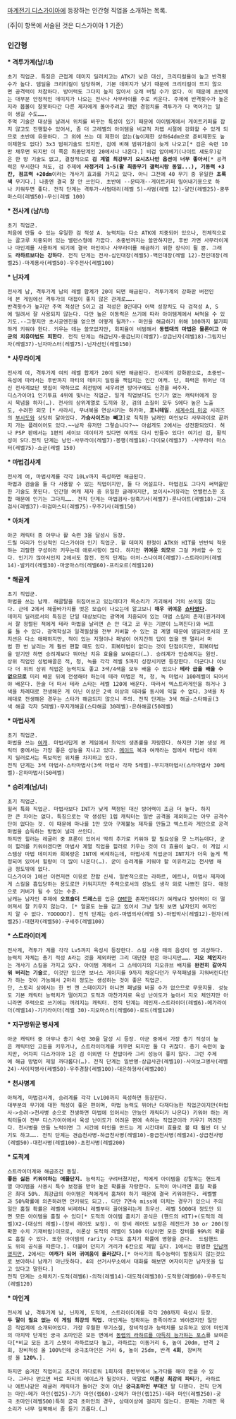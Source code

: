 [[마계전기 디스가이아]]에 등장하는 인간형 직업을 소개하는 목록.

(주|이 항목에 서술된 것은 디스가이아 1 기준)

=== 인간형 ===
''' * 격투가계(남/녀)'''
 초기 직업군. 특징은 근접계 데미지 딜러치고는 ATK가 낮은 대신, 크리티컬율이 높고 반격횟수가 높다. 뎀딜을 크리티컬이 담당하며, 기본 데미지가 낮기 때문에 크리티컬이 뜨지 않으면 공격력이 처참하다. 방어력도 그다지 높지 않아서 오래 버틸 수가 없다. 이 때문에 초반에는 대부분 안정적인 데미지가 나오는 전사나 사무라이를 주로 키운다. 주제에 반격횟수가 높은지라 몹몰이 잘못하다간 다른 제자에게 몰아주려고 했던 경험치를 격투가가 다 먹어가는 일이 생길 수도…….
 주먹 기술은 대상을 날려서 위치를 바꾸는 특성이 있기 때문에 아이템계에서 게이트키퍼를 잡지 않고도 진행할수 있어서, 좀 더 고레벨의 아이템을 비교적 저렙 시절에 강화할 수 있게 되므로 초반에 유용하다. 그 외에 쓰는 데 제한이 없는(높이제한 상하64dm으로 준비제한도 높이제한도 없다) 3x3 범위기술도 있지만, 검에 비해 범위기술이 늦게 나오고[* 검은 숙련 10만 채우면 되지만 이 쪽은 최종단계인 20에서나 나온다.] 비검 암야베기(나이트 섀도우)같은 한 방 기술도 없고, 결정적으로 '''검 계열 최강무기 요시츠나만 옵션이 너무 좋아서'''[* 공격력은 무시한다 쳐도, 검 주제에 '''사정거리 1~5(활 최종무기 갤럭시랑 동일...), 기동력 +3칸, 점프력 +20dm'''이라는 개사기 효과를 가지고 있다. 아니 그전에 40 무기 중 유일한 '''초록색''' 무기다.] 나중엔 결국 잘 안 쓰인다. 초반에 --문따개--게이트키퍼 밀어내기용으로 하나 키워두면 좋다. 전직 단계는 격투가-사범대리(레벨 5)-사범(레벨 12)-달인(레벨25)-쿵푸마스터(레벨50)-무신(레벨 100)

''' * 전사계 (남/녀)'''
 초기 직업군.
 처음에 만들 수 있는 유일한 검 적성 A. 능력치는 다소 ATK에 치중되어 있으나, 전체적으로는 골고루 치중되어 있는 밸런스형에 가깝다. 초중반까지는 쓸만하지만, 후반 가면 사무라이계나 마인계를 사용하게 되기에 결국 마인이나 사무라이를 해금하기 위한 장식이 될 뿐. 그래도 '''라하르보다는 강하다'''. 전직 단계는 전사-십인대장(레벨5)-백인대장(레벨 12)-천인대장(레벨25)-마계용사(레벨50)-우주전사(레벨100)

''' * 닌자계'''
 전사계 남, 격투가계 남의 레벨 합계가 20이 되면 해금된다. 격투가계의 강화판 버전인데 본 게임에선 격투가의 대접이 좋지 않은 관계로…….
 반격횟수가 높지만 주먹 적성만 S이고 검 적성은 B인데다 어택 성장치도 타 검적성 A, S에 밀려서 잘 사용되지 않는다. 다만 높은 이동력은 쓰기에 따라 아이템계에서 써먹을 수 있기도.--그렇지만 초시공엔진을 얻으면 어떻게 될까?-- 마인을 해금하기 위해 100까지 불가피하게 키워야 한다. 키우는 데는 쓸모없지만, 회피율이 비범해서 '''동렙대의 마법은 물론이고 아군의 치유마법도 피한다'''. 전직 단계는 하급닌자-중급닌자(레벨7)-상급닌자(레벨18)-그림자닌자(레벨37)-닌자마스터(레벨75)-닌자선인(레벨150)

''' * 사무라이계'''
 전사계 여, 격투가계 여의 레벨 합계가 20이 되면 해금된다. 전사계의 강화판으로, 초중반~육성에 따라서는 후반까지 파티의 데미지 딜링을 책임지는 인간 여캐. 단, 화력은 뛰어난 대신 전사계보단 맷집이 약하므로 최전방에 세우려면 방어구에도 신경을 써주자.
 디스가이아1 인기투표 4위에 빛나는 직업군. 일개 직업보다도 인기가 없는 캐릭터에게 잠시 묵념을 하자(…). 전사의 상위계열로 도끼와 창, 검의 소질이 모두 S에다 높은 노출도, 수려한 외모 [* 사라시, 무녀복을 연상시키는 하카마, '''포니테일'''. [[세계수의 미궁]] 시리즈의 [[부시도]]와 상당히 닮아있다. '''가슴사이즈는 빼고''']로 칙칙한 남캐인 마인보다 사무라이로 끝까지 가는 플레이어도 있다.~~남자 유저만 그렇습니다?~~ 아쉽게도 2에서는 성전환되었다. 허나 PSP 판에서는 1편의 세이브 데이터가 있다면 여캐도 다시 만들수 있다! 여기선 검, 활적성이 S다.전직 단계는 낭인-사무라이(레벨7)-봉행(레벨18)-다이묘(레벨37) -사무라이 마스터(레벨75)-쇼군(레벨 150)

''' * 마법검사계'''
 전사계 여, 마법사계를 각각 10Lv까지 육성하면 해금된다.
 마법과 검술을 둘 다 사용할 수 있는 직업이지만, 둘 다 어설프다. 마법검도 그다지 써먹을만한 기술도 못된다. 인간형 여캐 제자 중 유일한 글래머지만, 보이시+거유라는 언밸런스한 조합 때문에 인기는 그다지……. 전직 단계는 마법검사-암흑기사(레벨7)-룬나이트(레벨18)-고대검사(레벨37)-마검마스터(레벨75)-우주기사(레벨150)
 
''' * 아처계'''
 아군 캐릭터 중 아무나 활 숙련 3을 달성시 등장.
 드릴 머리가 인상적인 디스가이아 인기 직업군. 활 데미지 판정이 ATK와 HIT를 반반씩 적용하는 괴랄한 구성이라 키우는데 애로사항이 많다. 하지만 '''귀여운 외모'''로 그걸 커버할 수 있다. 인기가 많아서인지 2에서도 참전. 전직 단계는 아처-스나이퍼(레벨7)-스트라이커(레벨14)-발키리(레벨30)-마궁마스터(레벨60)-프리오르(레벨120)
 
''' * 해골계'''
 초기 직업군.
 마법을 쓰는 남캐. 해골탈을 뒤집어쓰고 있는데다가 목소리가 기괴해서 거의 쓰이질 않는다. 근데 2에서 해골바가지를 벗은 모습이 나오는데 알고보니 '''매우 귀여운 [[쇼타]]였다.'''
 데미지 딜러로서의 특징은 단일 대상보다는 광역에 치중되어 있는 마법 스킬의 존재(원거리에서 잘 정렬된 적에게 테라 마법을 날리면 손 안 대고 코 푸는 기분이 느껴진다)와 버프를 들 수 있다. 광역학살과 일격필살을 전부 커버할 수 있는 검 계열 때문에 뎀딜러로서의 포지션은 다소 애매하지만, 적이 있는 지형이나 패널이 어지간히 답이 없을 땐 멀리서 마법 한 번 날리는 게 훨씬 편할 때도 있다. 회복마법이 없다는 것이 단점이지만, 회복마법을 얻기만 하면 승려계보다 뛰어난 치유 효율을 보여준다(…). 승려계가 안습해지는 원인.
 상위 직업인 성법해골은 적, 청, 녹을 각각 레벨 5까지 성장시키면 등장한다. 더군다나 이보다 더 위의 상위 직업은 능력치도 좋고 3색/4색을 모두 배울 수 있으나 '''테라 급을 배울 수 없으므로''' 미리 배운 뒤에 전생해야 하는데 테라 마법은 적, 청, 녹 마법사 100레벨이 되어서야 배운다. 한술 더 떠서 테라 스타는 레벨 120에 배운다. 따라서 엑스트라게인을 하거나 3색을 차례대로 전생해온 게 아닌 이상은 2색 이상의 테라를 동시에 익힐 수 없다. 3색을 차례대로 전생해온 경우는 스타가 해금되지 않으니 주의. 전직 단계는 3색 해골-스타해골(3색 해골 각자 5레벨)-무지개해골(스타해골 30레벨)-은하해골(50레벨)

''' * 마법사계'''
 초기 직업군.
 마법을 쓰는 [[여캐]]. 마법사답게 본 게임에서 최악의 생존률을 자랑한다. 하지만 기본 생성 캐릭터 중에서는 가장 좋은 성능을 지니고 있다. [[메이드]] 복과 여캐라는 점에서 마법사 데미지 딜러로서는 독보적인 위치를 차지하고 있다.
 전직 단계는 3색 마법사-스타마법사(3색 마법사 각자 5레벨)-무지개마법사(스타마법사 30레벨)-은하마법사(50레벨)

''' * 승려계(남/녀)'''
 초기 직업군.
 힐러 특화 직업군. 마법사보다 INT가 낮게 책정된 대신 방어력이 조금 더 높다. 하지만 큰 차이는 없다. 특징으로는 막 생성된 1렙 캐릭터는 일반 공격을 제외하고는 아무 공격수단이 없다는 것. 이 때문에 마나를 1만 모아 구제불능 제자를 만들고 엑스트라 게인으로 공격마법을 습득하는 방법이 널리 쓰인다. 
 하지만 힐러는 레귤러 중 프론이 있어서 딱히 추가로 키워야 할 필요성을 못 느끼는데다, 굳이 힐러를 키워야겠다면 마법사 계열 직업을 힐러로 키우는 것이 더 효율이 높다. 이 게임 시스템상 마법 데미지와 회복량은 INT에 비례하는데, 마법사계 직업군이 INT치가 더욱 높게 책정되어 있어서 힐량이 더 많이 나온다(…). 굳이 승려계를 키워야 할 이유라고는 천사병 해금 정도밖에 없다. 
 디스가이아 1에선 이런저런 이유로 찬밥 신세. 일반적으로는 라하르, 에트나, 마법사 제자에게 스킬을 흡입당하는 용도로만 키워지지만 주력으로서의 성능도 생각 외로 나쁘진 않다. 애정으로 커버가 될 수 있는 수준. 
 남캐는 남자인 주제에 '''오프숄더 드레스'''를 입은 [[OME]]한 존재인데다가 여캐보다 방어력이 더 떨어져서 잘 키우지 않는다. [* 얼굴도 눈을 감고 있어서 그냥 얼핏 보면 남자인지 여자인지 알 수 없다. YOOOOO?]. 전직 단계는 승려-마법의사(레벨 5)-마법박사(레벨12)-현자(레벨25)-대현자(레벨50)-구세주(레벨100)

''' * 스트라이더계'''
 전사계, 격투가 계를 각각 Lv5까지 육성시 등장한다. 스킬 사용 때의 음성이 영 괴상하다.
 능력치 자체는 총기 적성 A라는 것을 제외하면 그리 대단한 편은 아니지만……. '''지오 체인지'''라는 개사기 스킬을 가지고 있다. 아이템 계에서 그 스테이지의 지오큐브 배치를 '''완전히 갈아치워 버리는 기술'''로, 이것만 있으면 보너스 게이지를 9까지 채운다던가 무적패널을 지워버린다던가 하는 것이 가능해서 2마리 정도는 생성하는 것이 좋은 직업군. 
 단, 스토리 상에서는 한 번 깬 스테이지가 아니면 패널을 바꿀 수가 없으므로 무용지물. 성능도 기본 캐릭터 능력치가 떨어지고 도적과 마찬가지로 육성 난이도가 높아서 지오 체인지만 아니라면 주력으로 쓰기에는 꺼려지는 캐릭터. 전직 단계는 레인저-스트라이더(레벨6)-메가라이더(레벨14)-기가라이더(레벨 30)-지오마스터(레벨60)-로드(레벨120)

''' * 지구방위군 병사계'''
 아군 캐릭터 중 아무나 총기 숙련 30을 달성 시 등장. 아군 중에서 가장 총기 적성이 높은 캐릭터인 고든을 키우거나, 스트라이더계를 키우면 되지만 둘 다 귀찮다. 총기 숙련이 높지만, 어차피 디스가이아 1은 검 이외엔 다 찬밥이라 그리 성능이 좋지 않다. 그런 주제에 해금 방법이 제일 까다롭다(…). 전직 단계는 일반병-상급사관(레벨10)-사이보그병사(레벨24)-사이킥병사(레벨50)-우주경찰(레벨100)-대은하형사(레벨200)

''' * 천사병계'''
 아쳐계, 마법검사계, 승려계를 각각 Lv100까지 육성하면 등장한다.
 대부분의 무기에 대한 적성이 좋은 편이며, 마법 능력도 뛰어난 다재다능한 직업군이지만(마법사->승려->천사병 순으로 전생하면 마법에 있어서는 만능인 캐릭터가 나온다) 키워야 하는 캐릭터들이 전부 디스가이아에서 육성 난이도가 어려운 편에 속하는 직업군이라 키우기 꺼려진다. 천사병을 만들 노력이면 그 시간에 마인을 만드는 게 시간대비 효율로 볼 때 훨씬 더 낫기도 하고……. 전직 단계는 견습천사병-하급천사병(레벨10)-중급천사병(레벨24)-상급천사병(레벨50)-대천사병(레벨100)-초천사병(레벨200)
 
''' * 도적계'''
 스트라이더계와 해금조건 동일.
 '''좋든 싫든 키워야하는 애물단지.''' 능력치는 구려터졌지만, 적에게 아이템을 강탈하는 핸드계열 아이템을 사용시 특수 보정을 받아 높은 확률을 자랑한다. 도적이 아니라면 훔칠 확률은 최대 50%. 최강급의 아이템은 적에게서 훔쳐야 하기 때문에 결국 키워야한다. 레벨빨과 50%확률에 의존하려면 안키워도 되고.. 다만 7연속 miss에 미치는 경우가 있으니 주의
 일단 훔칠 확률은 레벨에 비례하니 레벨부터 끌어올리는게 최우선. 레벨 5000대 정도만 되면 모든 아이템을 훔칠 수 있다[* 도적의 아이템 훔치기 공식은 (핸드의 HIT)+(도적의 레벨)X2-(대상의 레벨)-(장비 레어도 보정). 이 장비 레어도 보정은 레전드가 30 or 200(정확한 수치 기재바람)이므로, 이론상 도적의 레벨이 5100 이상이면 모든 장비를 99%의 확률로 훔칠 수 있다. 또한 아이템의 rarity 수치도 훔치기 확률에 영향을 준다.  드림핸드도 위의 공식을 따른다.]. 더불어 던지기 거리가 6칸으로 제일 길다. 1에서는 평범한 [[인남캐]]였지만, 2에서는 '''여캐가 되어 귀여움이 올라갔다.'''[* 아사기의 특수능력이 발동되지 않는것으로 보아하니 남캐가 아닌듯하다. 4의 선거사무소에서 대화를 해보면 여자이지만 남자옷을 입고 있다고 말한다.]
 전직 단계는 소매치기-도적(레벨6)-의적(레벨14)-대도적(레벨30)-도적왕(레벨60)-우주도적(레벨120)

''' * 마인계'''
 전사계 남, 격투가계 남, 닌자계, 도적계, 스트라이더계를 각각 200까지 육성시 등장.
 '''두 말이 필요 없는 이 게임 최강의 직업.''' 마인계는 정확히는 종족이라고 봐야겠지만 일단은 직업계에 소개되어있다. 가장 우월한 무기소질, 장비적성과 능력치를 보유하고 있어 마인계의 마지막 단계인 궁극 초마인은 모든 면에서 [http://bbs2.ruliweb.daum.net/gaia/do/ruliweb/family/217/read?articleId=13539944&objCate1=&bbsId=G005&searchKey=subjectNcontent&itemGroupId=&itemId=64&sortKey=depth&searchValue=%EB%94%94%EC%8A%A4%EA%B0%80%EC%9D%B4%EC%95%84&platformId=&pageIndex=1 동렙의 라하르를 아득히 능가하는 포스]를 보여준다[*비교 모든 초기 스탯이 라하르보다 높고, 라하르는 이동거리 6, 높이 20dm, 반격 2회, 장비적성 올 100%인데 궁극초마인은 거리 6, 높이 25dm, 반격 '''4회''', 장비적성 올 '''120%'''.]. 

 하지만 숨겨진 직업이고 조건이 까다로워 1회차의 종반부에서 노가다를 해야 얻을 수 있다. 그러나 얻으면 바로 파티의 에이스가 될것이다. 막말로 '''이론상 최강의 파티'''가, 라하르나 에트나같은 레귤러 캐릭터가 들어간 것이 아닌 '''궁극초마인 부대'''면 말 다했다. 전직 단계는 마인-메가 마인(렙25)-기가 마인(렙60)-오메가 마인(렙125)-테라 마인(레벨250)-궁극 초마인(레벨500)특히 궁극 초마인의 경우, 상태이상에 걸리지 않는다. 문제는 가래낀 목소리가 너무 걸쭉해서 좀 듣기 괴롭다.(…)

